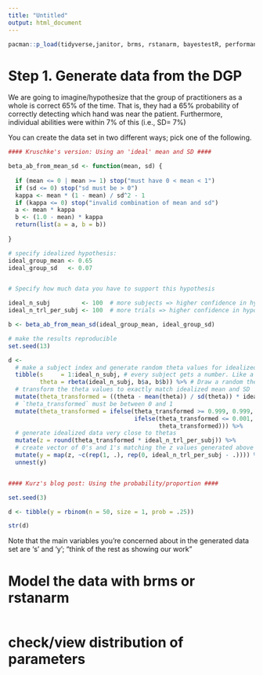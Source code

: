 ---
title: "Untitled"
output: html_document
---


```{r}
pacman::p_load(tidyverse,janitor, brms, rstanarm, bayestestR, performance, insight, parameters, report, see)
```


# Step 1. Generate data from the DGP

We are going to imagine/hypothesize that the group of practitioners as a whole is correct 65% of the time. That is, they had a 65% probability of correctly detecting which hand was near the patient. Furthermore, individual abilities were within 7% of this (i.e., SD= 7%)


You can create the data set in two different ways; pick one of the following.

```{r}

#### Kruschke's version: Using an 'ideal' mean and SD ####

beta_ab_from_mean_sd <- function(mean, sd) {
  
  if (mean <= 0 | mean >= 1) stop("must have 0 < mean < 1")
  if (sd <= 0) stop("sd must be > 0")
  kappa <- mean * (1 - mean) / sd^2 - 1
  if (kappa <= 0) stop("invalid combination of mean and sd")
  a <- mean * kappa
  b <- (1.0 - mean) * kappa
  return(list(a = a, b = b))
  
}

# specify idealized hypothesis:
ideal_group_mean <- 0.65
ideal_group_sd   <- 0.07


# Specify how much data you have to support this hypothesis

ideal_n_subj         <- 100  # more subjects => higher confidence in hypothesis
ideal_n_trl_per_subj <- 100  # more trials => higher confidence in hypothesis

b <- beta_ab_from_mean_sd(ideal_group_mean, ideal_group_sd)

# make the results reproducible
set.seed(13)

d <-
  # make a subject index and generate random theta values for idealized subjects
  tibble(s     = 1:ideal_n_subj, # every subject gets a number. Like a Response ID in Qualtrics.
         theta = rbeta(ideal_n_subj, b$a, b$b)) %>% # Draw a random theta value for each subject, from a beta dist. with the above params
  # transform the theta values to exactly match idealized mean and SD
  mutate(theta_transformed = ((theta - mean(theta)) / sd(theta)) * ideal_group_sd + ideal_group_mean) %>% 
  # `theta_transformed` must be between 0 and 1
  mutate(theta_transformed = ifelse(theta_transformed >= 0.999, 0.999,
                                    ifelse(theta_transformed <= 0.001, 0.001,
                                           theta_transformed))) %>% 
  # generate idealized data very close to thetas
  mutate(z = round(theta_transformed * ideal_n_trl_per_subj)) %>% 
  # create vector of 0's and 1's matching the z values generated above
  mutate(y = map(z, ~c(rep(1, .), rep(0, ideal_n_trl_per_subj - .)))) %>% 
  unnest(y)


#### Kurz's blog post: Using the probability/proportion ####

set.seed(3)

d <- tibble(y = rbinom(n = 50, size = 1, prob = .25))

str(d)

```

Note that the main variables you're concerned about in the generated data set are 's' and 'y'; "think of the rest as showing our work"


# Model the data with brms or rstanarm




```{r}

```





# check/view distribution of parameters


























